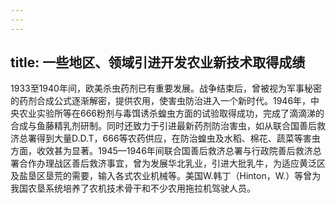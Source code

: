 ```yaml
---
---
---
```

title: 一些地区、领域引进开发农业新技术取得成绩
---



1933至1940年间，欧美杀虫药剂已有重要发展。战争结束后，曾被视为军事秘密的药剂合成公式逐渐解密，提供农用，使害虫防治进入一个新时代。1946年，中央农业实验所等在666粉剂与毒饵诱杀蝗虫方面的试验取得成功，完成了滴滴涕的合成与鱼藤精乳剂研制。同时还致力于引进最新药剂防治害虫，如从联合国善后救济总署得到大量D.D.T，666等农药供应，在防治蝗虫及水稻、棉花、蔬菜等害虫方面，收效甚为显著。1945—1946年间联合国善后救济总署与行政院善后救济总署合作办理战区善后救济事宜，曾为发展华北乳业，引进大批乳牛，为适应黄泛区及盐垦区垦荒的需要，输入各式农业机械等。美国W.韩丁（Hinton，W.）等曾为我国农垦系统培养了农机技术骨干和不少农用拖拉机驾驶人员。